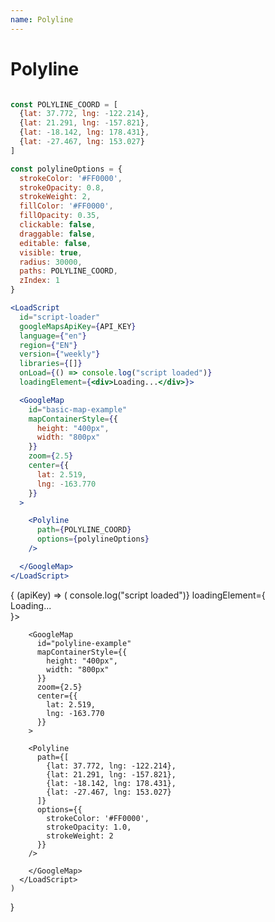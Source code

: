 ```yaml
---
name: Polyline
---
```



# Polyline

```jsx

const POLYLINE_COORD = [
  {lat: 37.772, lng: -122.214},
  {lat: 21.291, lng: -157.821},
  {lat: -18.142, lng: 178.431},
  {lat: -27.467, lng: 153.027}
]

const polylineOptions = {
  strokeColor: '#FF0000',
  strokeOpacity: 0.8,
  strokeWeight: 2,
  fillColor: '#FF0000',
  fillOpacity: 0.35,
  clickable: false,
  draggable: false,
  editable: false,
  visible: true,
  radius: 30000,
  paths: POLYLINE_COORD,
  zIndex: 1
}

<LoadScript
  id="script-loader"
  googleMapsApiKey={API_KEY}
  language={"en"}
  region={"EN"}
  version={"weekly"}
  libraries={[]}
  onLoad={() => console.log("script loaded")}
  loadingElement={<div>Loading...</div>}>

  <GoogleMap
    id="basic-map-example"
    mapContainerStyle={{
      height: "400px",
      width: "800px"
    }}
    zoom={2.5}
    center={{
      lat: 2.519,
      lng: -163.770
    }}
  >

    <Polyline
      path={POLYLINE_COORD}
      options={polylineOptions}
    />

  </GoogleMap>
</LoadScript>
```

<WithApiKey>
  {
    (apiKey) => (
      <LoadScript
        id="script-loader"
        googleMapsApiKey={apiKey}
        language={"en"}
        region={"EN"}
        version={"weekly"}
        libraries={[]}
        onLoad={() => console.log("script loaded")}
        loadingElement={<div>Loading...</div>}>

        <GoogleMap
          id="polyline-example"
          mapContainerStyle={{
            height: "400px",
            width: "800px"
          }}
          zoom={2.5}
          center={{
            lat: 2.519,
            lng: -163.770
          }}
        >

        <Polyline
          path={[
            {lat: 37.772, lng: -122.214},
            {lat: 21.291, lng: -157.821},
            {lat: -18.142, lng: 178.431},
            {lat: -27.467, lng: 153.027}
          ]}
          options={{
            strokeColor: '#FF0000',
            strokeOpacity: 1.0,
            strokeWeight: 2
          }}
        />

        </GoogleMap>
      </LoadScript>
    )

}

</WithApiKey>
